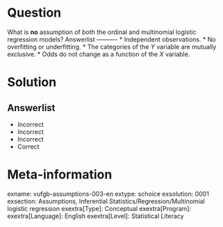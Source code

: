 Question
========

What is **no** assumption of both the ordinal and multinomial logistic regression models? 
Answerlist
----------
* Independent observations.
* No overfitting or underfitting.
* The categories of the *Y* variable are mutually exclusive.
* Odds do not change as a function of the *X* variable.

Solution
========

Answerlist
----------
* Incorrect
* Incorrect
* Incorrect
* Correct

Meta-information
================
exname: vufgb-assumptions-003-en
extype: schoice
exsolution: 0001
exsection: Assumptions, Inferential Statistics/Regression/Multinomial logistic regression
exextra[Type]: Conceptual
exextra[Program]: 
exextra[Language]: English
exextra[Level]: Statistical Literacy
